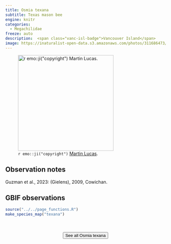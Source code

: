 ```yaml
---
title: Osmia texana
subtitle: Texas mason bee
engine: knitr
categories:
  - Megachilidae
freeze: auto
description:  <span class="vanc-isl-badge">Vancouver Island</span>
image: https://inaturalist-open-data.s3.amazonaws.com/photos/311686473/medium.jpg
---
```

![`r emo::ji("copyright")` [Martin Lucas ](https://inaturalist.ca/photos/311686473).](https://inaturalist-open-data.s3.amazonaws.com/photos/311686473/medium.jpg){height=300}

## Observation notes  
Guzman et al., 2023: (Gielens), 2009, <span class="hl-place-name">Cowichan</span>.

## GBIF observations  


```r
source("../../page_functions.R")
make_species_map("texana")
```
<br><br>
<center>


<a href="https://inaturalist.ca/observations?place_id=any&quality_grade=research&subview=map&taxon_id=226684"><button type="button" class="btn btn-secondary">See all Osmia texana <i class="fa-solid fa-arrow-up-right-from-square"></i> </button></a>
</center>
